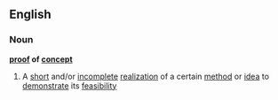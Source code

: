 ==English==
===Noun===
{{wikipedia}}
'''[[proof]] of [[concept]]'''
#A [[short]] and/or [[incomplete]] [[realization]] of a certain [[method]] or [[idea]] to [[demonstrate]] its [[feasibility]]